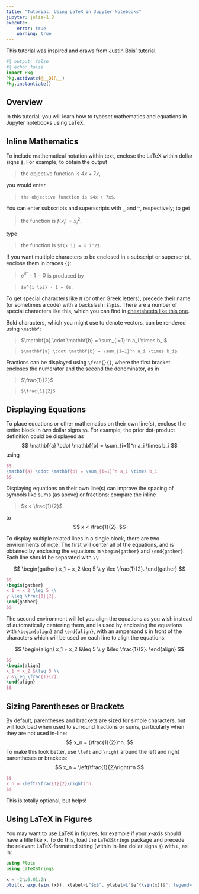 ```yaml
---
title: "Tutorial: Using LaTeX in Jupyter Notebooks"
jupyter: julia-1.8
execute:
    error: true
    warning: true
---
```


This tutorial was inspired and draws from [Justin Bois' tutorial](http://chebe163.caltech.edu/2018w/handouts/intro_to_latex.html).

```julia
#| output: false
#| echo: false
import Pkg
Pkg.activate(@__DIR__)
Pkg.instantiate()
```


## Overview

In this tutorial, you will learn how to typeset mathematics and equations in Jupyter notebooks using LaTeX. 

## Inline Mathematics

To include mathematical notation within text, enclose the LaTeX within dollar signs `$`. For example, to obtain the output 

> the objective function is $4x + 7x$,

you would enter

> `the objective function is $4x + 7x$`.

You can enter subscripts and superscripts with `_` and `^`, respectively; to get 

> the function is $f(x_i) = x_i^2$,

type

> the function is `$f(x_i) = x_i^2$`.

If you want multiple characters to be enclosed in a subscript or superscript, enclose them in braces `{}`:

> $e^{i \pi} - 1 = 0$
is produced by

> `$e^{i \pi} - 1 = 0$`.

To get special characters like $\pi$ (or other Greek letters), precede their name (or sometimes a code) with a backslash: `$\pi$`. There are a number of special characters like this, which you can find in [cheatsheets like this one](https://ctan.math.washington.edu/tex-archive/info/undergradmath/undergradmath.pdf).

Bold characters, which you might use to denote vectors, can be rendered using `\mathbf`:

> $\mathbf{a} \cdot \mathbf{b} = \sum_{i=1}^n a_i \times b_i$

> `$\mathbf{a} \cdot \mathbf{b} = \sum_{i=1}^n a_i \times b_i$`

Fractions can be displayed using `\frac{}{}`, where the first bracket encloses the numerator and the second the denominator, as in

> $\frac{1}{2}$

> `$\frac{1}{2}$`

## Displaying Equations

To place equations or other mathematics on their own line(s), enclose the entire block in *two* dollar signs `$$`. For example, the prior dot-product definition could be displayed as
$$
\mathbf{a} \cdot \mathbf{b} = \sum_{i=1}^n a_i \times b_i
$$
using

```latex
$$
\mathbf{a} \cdot \mathbf{b} = \sum_{i=1}^n a_i \times b_i
$$
```

Displaying equations on their own line(s) can improve the spacing of symbols like sums (as above) or fractions: compare the inline

> $x < \frac{1}{2}$

to 
$$
x < \frac{1}{2}.
$$

To display multiple related lines in a single block, there are two environments of note. The first will center all of the equations, and is obtained by enclosing the equations in `\begin{gather}` and `\end{gather}`. Each line should be separated with `\\`:

$$
\begin{gather}
x_1 + x_2 \leq 5 \\
y \leq \frac{1}{2}.
\end{gather}
$$

```latex
$$
\begin{gather}
x_1 + x_2 \leq 5 \\
y \leq \frac{1}{2}.
\end{gather}
$$
```

The second environment will let you align the equations as you wish instead of automatically centering them, and is used by enclosing the equations with `\begin{align}` and `\end{align}`, with an ampersand `&` in front of the characters which will be used on each line to align the equations:

$$
\begin{align}
x_1 + x_2 &\leq 5 \\
y &\leq \frac{1}{2}.
\end{align}
$$

```latex
$$
\begin{align}
x_1 + x_2 &\leq 5 \\
y &\leq \frac{1}{2}.
\end{align}
$$
```

## Sizing Parentheses or Brackets

By default, parentheses and brackets are sized for simple characters, but will look bad when used to surround fractions or sums, particularly when they are not used in-line:
$$
x_n = (\frac{1}{2})^n.
$$
To make this look better, use `\left` and `\right` around the left and right parentheses or brackets:
$$
x_n = \left(\frac{1}{2}\right)^n
$$

```latex
$$
x_n = \left(\frac{1}{2}\right)^n.
$$
```

This is totally optional, but helps!

## Using LaTeX in Figures

You may want to use LaTeX in figures, for example if your $x$-axis should have a title like $x$. To do this, load the `LaTeXStrings` package and precede the relevant LaTeX-formatted string (within in-line dollar signs `$`) with `L`, as in:

```julia
using Plots
using LaTeXStrings

x = -2π:0.01:2π  
plot(x, exp.(sin.(x)), xlabel=L"$x$", ylabel=L"$e^{\sin(x)}$", legend=false)
```